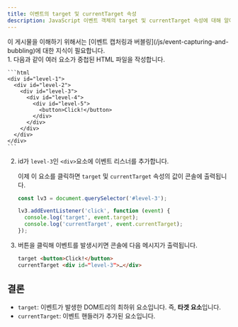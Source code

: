 ```yaml
---
title: 이벤트의 target 및 currentTarget 속성
description: JavaScript 이벤트 객체의 target 및 currentTarget 속성에 대해 알아봅니다.
---
```



<Aside type="tip" title="사전 지식">
이 게시물을 이해하기 위해서는 [이벤트 캡처링과 버블링](/js/event-capturing-and-bubbling)에 대한 지식이 필요합니다.
</Aside>

<Steps>
1. 다음과 같이 여러 요소가 중첩된 HTML 파일을 작성합니다.

    ```html
    <div id="level-1">
      <div id="level-2">
        <div id="level-3">
          <div id="level-4">
            <div id="level-5">
              <button>Click!</button>
            </div>
          </div>
        </div>
      </div>
    </div>
    ```
2. id가 `level-3`인 `<div>`요소에 이벤트 리스너를 추가합니다.

    이제 이 요소를 클릭하면 `target` 및 `currentTarget` 속성의 값이 콘솔에 출력됩니다.

    ```js
    const lv3 = document.querySelector('#level-3');

    lv3.addEventListener('click', function (event) {
      console.log('target', event.target);
      console.log('currentTarget', event.currentTarget);
    });
    ```

3. 버튼을 클릭해 이벤트를 발생시키면 콘솔에 다음 메시지가 출력됩니다.

    ```html
    target <button>​Click!​</button>​
    currentTarget <div id=​"level-3">​…​</div>​
    ```
</Steps>

## 결론

- `target`: 이벤트가 발생한 DOM트리의 최하위 요소입니다. 즉, **타겟 요소**입니다.
- `currentTarget`: 이벤트 핸들러가 추가된 요소입니다.
